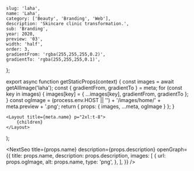 
	slug: 'laha',
	name: 'Laha',
	category: ['Beauty', 'Branding', 'Web'],
	description: 'Skincare clinic transformation.',
	sub: 'Branding',
	year: 2020,
	preview: '03',
	width: 'half',
	order: 3,
	gradientFrom: 'rgba(255,255,255,0.2)',
	gradientTo: 'rgba(255,255,255,0.1)',
};

export async function getStaticProps(context) {
	const images = await getAllImage('laha');
	const { gradientFrom, gradientTo } = meta;
	for (const key in images) {
		images[key] = { ...images[key], gradientFrom, gradientTo };
	}
	const ogImage =
		(process.env.HOST || '') + '/images/home/' + meta.preview + '.png';
	return { props: { images, ...meta, ogImage } };
}

	<Layout title={meta.name} p="2xl:t-8">
		{children}
	</Layout>
);

<NextSeo
	title={props.name}
	description={props.description}
	openGraph={{
		title: props.name,
		description: props.description,
		images: [
			{
				url: props.ogImage,
				alt: props.name,
				type: 'png',
			},
		],
	}}
/>

<Title text="Skincare clinic transformation." sub="Laha 2020" />

<FullWidth>
	<Image {...props.images['hero']} />
</FullWidth>

<Header>1 — Visual branding</Header>

<RegularWidth>
	<Image {...props.images['brand_00']} />
</RegularWidth>

<RegularWidth>
	<TwoColumns>
		<Image {...props.images['brand_01']} />
		<Image {...props.images['brand_02']} />
	</TwoColumns>
</RegularWidth>

<RegularWidth>
	<Image {...props.images['brand_03']} />
</RegularWidth>

<RegularWidth>
	<Image {...props.images['brand_04']} />
</RegularWidth>

<RegularWidth>
	<TwoColumns>
		<Image {...props.images['brand_05']} />
		<Image {...props.images['brand_06']} />
	</TwoColumns>
</RegularWidth>

<Header>2 — Physical products</Header>

<RegularWidth>
	<TwoColumns>
		<Image {...props.images['prod_00']} />
		<Image {...props.images['prod_01']} />
	</TwoColumns>
</RegularWidth>

<RegularWidth>
	<Image {...props.images['prod_02']} />
</RegularWidth>

<RegularWidth>
	<TwoColumns>
		<Image {...props.images['prod_03']} />
		<Image {...props.images['prod_04']} />
	</TwoColumns>
</RegularWidth>

<RegularWidth>
	<Image {...props.images['prod_05']} />
</RegularWidth>

<RegularWidth>
	<Image {...props.images['prod_06']} />
</RegularWidth>

<Header>3 — Digital experience</Header>

<RegularWidth>
	<Image {...props.images['digi_01']} />
</RegularWidth>

<RegularWidth>
	<Image {...props.images['digi_02']} />
</RegularWidth>

<RegularWidth>
	<Image {...props.images['digi_03']} />
</RegularWidth>

<RegularWidth>
	<Image {...props.images['digi_04']} />
</RegularWidth>

<RegularWidth>
	<Image {...props.images['digi_05']} />
</RegularWidth>
